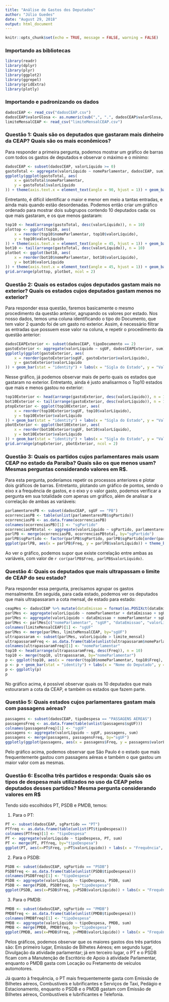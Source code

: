 ```yaml
---
title: "Análise de Gastos dos Deputados"
author: "Júlio Guedes"
date: "August 29, 2018"
output: html_document
---
```


```r
knitr::opts_chunk$set(echo = TRUE, message = FALSE, warning = FALSE)
```

### Importando as bibliotecas

```r
library(readr)
library(dplyr)
library(plyr)
library(ggplot2)
library(ggrepel)
library(gridExtra)
library(plotly)
```

### Importando e padronizando os dados

```r
dadosCEAP <- read_csv("dadosCEAP.csv")
dadosCEAP$valorGlosa <- as.numeric(sub(",", ".", dadosCEAP$valorGlosa, fixed = TRUE))
limiteMensalCEAP <- read_csv("limiteMensalCEAP.csv")
```

### Questão 1: Quais são os deputados que gastaram mais dinheiro da CEAP? Quais são os mais econômicos?

Para responder a primeira pergunta, podemos mostrar um gráfico de barras com todos os gastos de deputados e observar o máximo e o mínimo:

```r
dadosCEAP <- subset(dadosCEAP, valorLíquido >= 0)
gastoTotal <- aggregate(valorLíquido ~ nomeParlamentar, dadosCEAP, sum)
ggplotly(ggplot(gastoTotal, aes(
    x = gastoTotal$nomeParlamentar,
    y = gastoTotal$valorLíquido
)) + theme(axis.text.x = element_text(angle = 90, hjust = 1)) + geom_bar(stat = "identity") + labs(x = "Nome do Parlamentar", y = "Valor Líquido"))
```

Entretanto, é difícil identificar o maior e menor em meio a tantas entradas, e ainda mais quando estão desordenadas. Podemos então criar um gráfico ordenado para mostrar dois subgrupos contendo 10 deputados cada: os que mais gastaram, e os que menos gastaram:

```r
top10 <- head(arrange(gastoTotal, desc(valorLíquido)), n = 10)
plottop <- ggplot(top10, aes(
    x = reorder(top10$nomeParlamentar, top10$valorLíquido),
    y = top10$valorLíquido
)) + theme(axis.text.x = element_text(angle = 45, hjust = 1)) + geom_bar(stat = "identity") + labs(x = "Nome do Parlamentar", y = "Valor Líquido")
bot10 <- tail(arrange(gastoTotal, desc(valorLíquido)), n = 10)
plotbot <- ggplot(bot10, aes(
    x = reorder(bot10$nomeParlamentar, bot10$valorLíquido),
    y = bot10$valorLíquido
)) + theme(axis.text.x = element_text(angle = 45, hjust = 1)) + geom_bar(stat = "identity") + labs(x = "Nome do Parlamentar", y = "Valor Líquido")
grid.arrange(plottop, plotbot, ncol = 2)
```

### Questão 2: Quais os estados cujos deputados gastam mais no exterior? Quais os estados cujos deputados gastam menos no exterior?

Para responder essa questão, faremos basicamente o mesmo procedimento da questão anterior, agrupando os valores por estado. Nos nosso dados, temos uma coluna identificando o tipo do Documento, que tem valor 2 quando foi de um gasto no exterior. Assim, é necessário filtrar as entradas que possuem esse valor na coluna, e repetir o procedimento da questão anterior:

```r
dadosCEAPExterior <- subset(dadosCEAP, tipoDocumento == 2)
gastoExterior <- aggregate(valorLíquido ~ sgUF, dadosCEAPExterior, sum)
ggplotly(ggplot(gastoExterior, aes(
    x = reorder(gastoExterior$sgUF, gastoExterior$valorLíquido),
    y = gastoExterior$valorLíquido
)) + geom_bar(stat = "identity") + labs(x = "Sigla do Estado", y = "Valor Líquido Gasto no Exterior"))
```

Nesse gráfico, já podemos observar mais de perto quais os estados que gastaram no exterior. Entretanto, ainda é justo analisarmos o Top10 estados que mais e menos gastou no exterior:

```r
top10Exterior <- head(arrange(gastoExterior, desc(valorLíquido)), n = 10)
bot10Exterior <- tail(arrange(gastoExterior, desc(valorLíquido)), n = 10)
ptopExterior <- ggplot(top10Exterior, aes(
    x = reorder(top10Exterior$sgUF, top10$valorLíquido),
    y = top10Exterior$valorLíquido
)) + geom_bar(stat = "identity") + labs(x = "Sigla do Estado", y = "Valor Líquido Gasto no Exterior")
pbotExterior <- ggplot(bot10Exterior, aes(
    x = reorder(bot10Exterior$sgUF, bot10$valorLíquido),
    y = bot10Exterior$valorLíquido
)) + geom_bar(stat = "identity") + labs(x = "Sigla do Estado", y = "Valor Líquido Gasto no Exterior")
grid.arrange(ptopExterior, pbotExterior, ncol = 2)
```

### Questão 3: Quais os partidos cujos parlamentares mais usam CEAP no estado da Paraíba? Quais são os que menos usam? Mesmas perguntas considerando valores em R$.

Para esta pergunta, poderíamos repetir os processos anteriores e plotar dois gráficos de barras. Entretanto, plotando um gráfico de pontos, sendo o eixo x a frequência de gastos, e o eixo y o valor gasto, podemos verificar a pergunta em sua totalidade com apenas um gráfico, além de analisar a correlação de ambas as variáveis:

```r
parlamentaresPB <- subset(dadosCEAP, sgUF == "PB")
ocorrenciasPB <- table(unlist(parlamentaresPB$sgPartido))
ocorrenciasPB <- as.data.frame(ocorrenciasPB)
colnames(ocorrenciasPB)[1] <- "sgPartido"
ocorrenciasPBtotal <- aggregate(valorLíquido ~ sgPartido, parlamentaresPB, sum)
parlPB <- merge(ocorrenciasPB, ocorrenciasPBtotal, by="sgPartido")
parlPB$sgPartido <- factor(parlPB$sgPartido, parlPB$sgPartido[order(parlPB$valorLíquido)])
ggplot(parlPB, aes(x = parlPB$Freq, y = parlPB$valorLíquido)) + theme_bw() + labs(x = "Frequencia de gastos", y = "Quantia gasta") + geom_point(size = 2) + geom_label_repel(aes(label = parlPB$sgPartido), label.size = NA) + geom_smooth(method = lm) + scale_y_continuous(labels = scales::comma)
```

Ao ver o gráfico, podemos supor que existe correlação entre ambas as variáveis, com valor de `r cor(parlPB$Freq, parlPB$valorLíquido)`.

### Questão 4: Quais os deputados que mais ultrapassam o limite de CEAP do seu estado?

Para responder essa pergunta, precisamos agrupar os gastos mensalmente. Em seguida, para cada estado, podemos ver os deputados que mais ultrapassaram a cota mensal, de estado para estado:

```r
ceapMes <- dadosCEAP %>% mutate(dataEmissao = format(as.POSIXct(dataEmissao), "%Y-%m"))
parlMes <- aggregate(valorLíquido ~ nomeParlamentar + dataEmissao + sgUF, ceapMes, sum)
parlMes <- aggregate(valorLíquido ~ dataEmissao + nomeParlamentar + sgUF, parlMes, sum)
parlMes <- parlMes[c("nomeParlamentar", "sgUF", "dataEmissao", "valorLíquido")]
colnames(limiteMensalCEAP)[1] <- "sgUF"
parlMes <- merge(parlMes, limiteMensalCEAP, by="sgUF")
ultrapassaram <- subset(parlMes, valorLíquido > limite_mensal)
ultrapassaramFreq <- as.data.frame(table(unlist(ultrapassaram$nomeParlamentar)))
colnames(ultrapassaramFreq)[1] <- "nomeParlamentar"
top10 <- head(arrange(ultrapassaramFreq, desc(Freq)), n = 10)
top10 <- merge(top10, ultrapassaram, by="nomeParlamentar")
p <- ggplot(top10, aes(x = reorder(top10$nomeParlamentar, top10$Freq), y = top10$Freq, color=sgUF)) + theme(axis.text.x = element_text(angle = 45, hjust = 1))
p <- p + geom_bar(stat = "identity") + labs(x = "Nome do Deputado", y = "N de vezes que ultrapassou")
p <- ggplotly(p)
p
```

No gráfico acima, é possível observar quais os 10 deputados que mais estouraram a cota da CEAP, e também os estados que fazem parte.

### Questão 5: Quais estados cujos parlamentares gastam mais com passagens aéreas?

```r
passagens <- subset(dadosCEAP, tipoDespesa == "PASSAGENS AÉREAS")
passagensFreq <- as.data.frame(table(unlist(passagens$sgUF)))
colnames(passagensFreq)[1] <- "sgUF"
passagens <- aggregate(valorLíquido ~ sgUF, passagens, sum)
passagens <- merge(passagens, passagensFreq, by="sgUF")
ggplotly(ggplot(passagens, aes(x = passagens$Freq, y = passagens$valorLíquido)) + theme_bw() + geom_point(size = 2) + labs(x = "Frequência de gastos", y = "Quantia gasta") + geom_label_repel(aes(label = passagens$sgUF), label.size = NA))
```

Pelo gráfico acima, podemos observar que São Paulo é o estado que mais frequentemente gastou com passagens aéreas e também o que gastou um maior valor com as mesmas.

### Questão 6: Escolha três partidos e responda: Quais são os tipos de despesa mais utilizados no uso da CEAP pelos deputados desses partidos? Mesma pergunta considerando valores em R$

Tendo sido escolhidos PT, PSDB e PMDB, temos:

1. Para o PT:

```r
PT <- subset(dadosCEAP, sgPartido == "PT")
PTfreq <- as.data.frame(table(unlist(PT$tipoDespesa)))
colnames(PTfreq)[1] <- "tipoDespesa"
PT <- aggregate(valorLíquido ~ tipoDespesa, PT, sum)
PT <- merge(PT, PTfreq, by="tipoDespesa")
ggplot(PT, aes(x=PT$Freq, y=PT$valorLíquido)) + labs(x = "Frequência", y = "Valor Líquido") + theme_bw() + geom_point(size = 2) + scale_x_continuous(labels = scales::comma) + scale_y_continuous(labels = scales::comma) + geom_label_repel(aes(label = PT$tipoDespesa), label.size = NA, size = 2)
```

2. Para o PSDB:

```r
PSDB <- subset(dadosCEAP, sgPartido == "PSDB")
PSDBfreq <- as.data.frame(table(unlist(PSDB$tipoDespesa)))
colnames(PSDBfreq)[1] <- "tipoDespesa"
PSDB <- aggregate(valorLíquido ~ tipoDespesa, PSDB, sum)
PSDB <- merge(PSDB, PSDBfreq, by="tipoDespesa")
ggplot(PSDB, aes(x=PSDB$Freq, y=PSDB$valorLíquido)) + labs(x = "Frequência", y = "Valor Líquido") + theme_bw() + geom_point(size = 2) + scale_x_continuous(labels = scales::comma) + scale_y_continuous(labels = scales::comma) + geom_label_repel(aes(label = PSDB$tipoDespesa), label.size = NA, size = 2)
```

3. Para o PMDB:

```r
PMDB <- subset(dadosCEAP, sgPartido == "PMDB")
PMDBfreq <- as.data.frame(table(unlist(PMDB$tipoDespesa)))
colnames(PMDBfreq)[1] <- "tipoDespesa"
PMDB <- aggregate(valorLíquido ~ tipoDespesa, PMDB, sum)
PMDB <- merge(PMDB, PMDBfreq, by="tipoDespesa")
ggplot(PMDB, aes(x=PMDB$Freq, y=PMDB$valorLíquido)) + labs(x = "Frequência", y = "Valor Líquido", color="") + theme_bw() + geom_point(size = 2) + scale_x_continuous(labels = scales::comma) + scale_y_continuous(labels = scales::comma) + geom_label_repel(aes(label = PMDB$tipoDespesa), label.size = NA, size = 2)
```

Pelos gráficos, podemos observar que os maiores gastos dos três partidos são: Em primeiro lugar, Emissão de Bilhetes Aéreos; em segundo lugar, Divulgação da atividade parlamentar; já em terceiro lugar, o PT e o PSDB ficam com a Manutenção de Escritório de Apoio à atividade Parlamentar, enquanto o PMDB gasta com Locação ou Fretamento de veículos automotores. 

Já quanto à frequência, o PT mais frequentemente gasta com Emissão de Bilhetes aéreos, Combustíveis e lubrificantes e Serviços de Taxi, Pedágio e Estacionamento, enquanto o PSDB e o PMDB gastam com Emissão de Bilhetes aéreos, Combustíveis e lubrificantes e Telefonia.